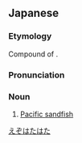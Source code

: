 ==Japanese==
{{ja-kanjitab|||はたはた|yomi=k}}

===Etymology===
Compound of {{compound|蝦夷|tr1=ezo|t1=Ezo|鰰|tr2=hatahata|t2=sailfin sandfish|lang=ja|sort=えぞはたはた}}.

===Pronunciation===
{{ja-pron|yomi=k|えぞはたはた}}

===Noun===
{{ja-noun|えぞはたはた|エゾハタハタ}}

# [[Pacific sandfish]]

[[Category:ja:Fish|えぞはたはた]]